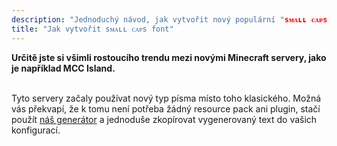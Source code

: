 ```yaml
---
description: "Jednoduchý návod, jak vytvořit nový populární "sᴍᴀʟʟ ᴄᴀᴘs" font mezi Minecraft servery"
title: "Jak vytvořit sᴍᴀʟʟ ᴄᴀᴘs font"
---
```


**Určitě jste si všimli rostoucího trendu mezi novými Minecraft servery, jako je například MCC Island.**

\
Tyto servery začaly používat nový typ písma místo toho klasického. Možná vás překvapí, že k tomu není potřeba žádný resource pack ani plugin, stačí použít [náš generátor](/smallcaps-generator/) a jednoduše zkopírovat vygenerovaný text do vašich konfigurací.